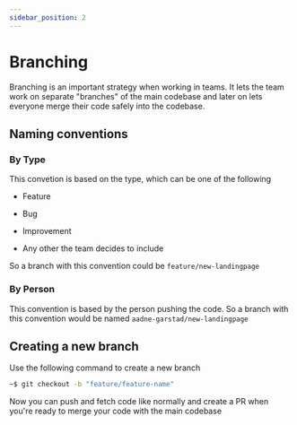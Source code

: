 ```yaml
---
sidebar_position: 2
---
```


# Branching

Branching is an important strategy when working in teams. It lets the team work on separate "branches" of the
main codebase and later on lets everyone merge their code safely into the codebase.

## Naming conventions

### By Type

This convetion is based on the type, which can be one of the following

- Feature
- Bug
- Improvement

- Any other the team decides to include

So a branch with this convention could be `feature/new-landingpage`

### By Person

This convention is based by the person pushing the code. So a branch with this convention would be named `aadne-garstad/new-landingpage`

## Creating a new branch

Use the following command to create a new branch

```bash
~$ git checkout -b "feature/feature-name"
```

Now you can push and fetch code like normally and create a PR when you're ready to merge your code with the main codebase

